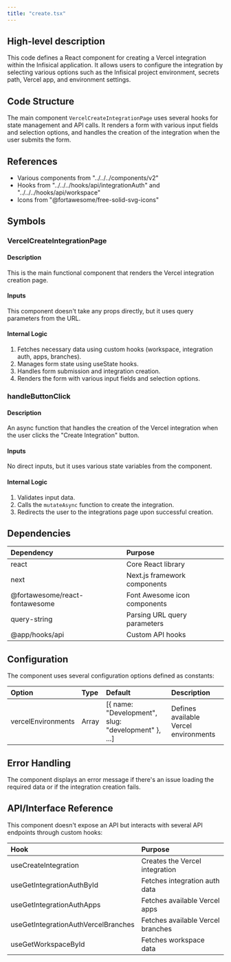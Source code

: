 ```yaml
---
title: "create.tsx"
---
```


## High-level description
This code defines a React component for creating a Vercel integration within the Infisical application. It allows users to configure the integration by selecting various options such as the Infisical project environment, secrets path, Vercel app, and environment settings.

## Code Structure
The main component `VercelCreateIntegrationPage` uses several hooks for state management and API calls. It renders a form with various input fields and selection options, and handles the creation of the integration when the user submits the form.

## References
- Various components from "../../../components/v2"
- Hooks from "../../../hooks/api/integrationAuth" and "../../../hooks/api/workspace"
- Icons from "@fortawesome/free-solid-svg-icons"

## Symbols

### VercelCreateIntegrationPage
#### Description
This is the main functional component that renders the Vercel integration creation page.

#### Inputs
This component doesn't take any props directly, but it uses query parameters from the URL.

#### Internal Logic
1. Fetches necessary data using custom hooks (workspace, integration auth, apps, branches).
2. Manages form state using useState hooks.
3. Handles form submission and integration creation.
4. Renders the form with various input fields and selection options.

### handleButtonClick
#### Description
An async function that handles the creation of the Vercel integration when the user clicks the "Create Integration" button.

#### Inputs
No direct inputs, but it uses various state variables from the component.

#### Internal Logic
1. Validates input data.
2. Calls the `mutateAsync` function to create the integration.
3. Redirects the user to the integrations page upon successful creation.

## Dependencies
| Dependency | Purpose |
|:-----------|:--------|
| react | Core React library |
| next | Next.js framework components |
| @fortawesome/react-fontawesome | Font Awesome icon components |
| query-string | Parsing URL query parameters |
| @app/hooks/api | Custom API hooks |

## Configuration
The component uses several configuration options defined as constants:

| Option | Type | Default | Description |
|:-------|:-----|:--------|:------------|
| vercelEnvironments | Array | [{ name: "Development", slug: "development" }, ...] | Defines available Vercel environments |

## Error Handling
The component displays an error message if there's an issue loading the required data or if the integration creation fails.

## API/Interface Reference
This component doesn't expose an API but interacts with several API endpoints through custom hooks:

| Hook | Purpose |
|:-----|:--------|
| useCreateIntegration | Creates the Vercel integration |
| useGetIntegrationAuthById | Fetches integration auth data |
| useGetIntegrationAuthApps | Fetches available Vercel apps |
| useGetIntegrationAuthVercelBranches | Fetches available Vercel branches |
| useGetWorkspaceById | Fetches workspace data |